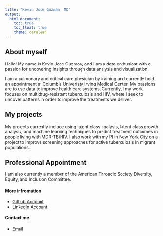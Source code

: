 ```yaml
---
title: "Kevin Jose Guzman, MD"
output: 
  html_document:
    toc: true
    toc_float: true
    theme: cerulean
---
```


## About myself 

Hello! My name is Kevin Jose Guzman, and I am a data enthusiast with a passion for uncovering insights through data analysis and visualization. 

I am a pulmonary and critical care physician by training and currently hold an appointment at Columbia Univeristy Irving Medical Center. My passions are to use data to improve health care systems. Currently, I my work focuses on multidrug-resistant tuberculosis and HIV, where I seek to uncover patterns in order to improve the treatments we deliver. 

## My projects 

My projects currently include using latent class analysis, latent class growth analysis, and machine learning techniques to predict treatment outcomes in people living with MDR-TB/HIV. I also work with my PI in New York City on a project to improve screening approaches for active tuberculosis in migrant populations.

## Professional Appointment 

I am also currently a member of the American Throacic Society Diversity, Equity, and Inclusion Committee. 

#### More infromation 

* [Github Account](https://github.com/Guzmakev000)
* [LinkedIn Account](https://www.linkedin.com/feed/?trk=guest_homepage-basic_google-one-tap-submit)

#### Contact me 
* [Email](mailto:kg3006@cumc.columbia.edu)

